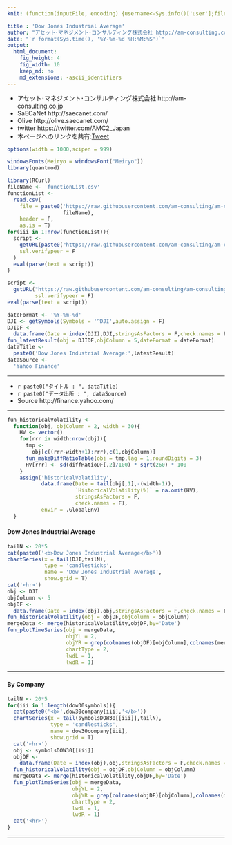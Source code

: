 ```yaml
---
knit: (function(inputFile, encoding) {username<-Sys.info()['user'];fileName<-'defaultPath.csv';pathToFile <-paste0('C:/Users/', username,'/Desktop/pathToCSV/');setwd(pathToFile);buf0<-read.csv(fileName,header = F,skip = 0,stringsAsFactor = F,check.names = F,fileEncoding = 'utf-8');timeStamp<-format(Sys.time(),'%Y%m%d%H%M%S');rmarkdown::render(inputFile, encoding = encoding, output_file = paste0('C:/Users/',username,buf0[2,1],'charts/','am-consulting.co.jp-DOW.html')) })

title : 'Dow Jones Industrial Average'
author: "アセット･マネジメント･コンサルティング株式会社 http://am-consulting.co.jp"
date: "`r format(Sys.time(), '%Y-%m-%d %H:%M:%S')`"
output: 
  html_document:
    fig_height: 4
    fig_width: 10
    keep_md: no
    md_extensions: -ascii_identifiers 
---
```

<link href="http://knowledgevault.saecanet.com/components/rmarkdown-html.css" rel="stylesheet">
<style>.main-container {max-width : 1000px;}</style>
<script src="http://knowledgevault.saecanet.com/components/JavascriptCode.js"></script>

- アセット･マネジメント･コンサルティング株式会社 http://am-consulting.co.jp
- SaECaNet http://saecanet.com/
- Olive http://olive.saecanet.com/
- twitter https://twitter.com/AMC2_Japan
- 本ページへのリンクを共有:<a href="https://twitter.com/share" class="twitter-share-button" data-via="AMC2_Japan" data-size="large">Tweet</a> <script>!function(d,s,id){var js,fjs=d.getElementsByTagName(s)[0],p=/^http:/.test(d.location)?'http':'https';if(!d.getElementById(id)){js=d.createElement(s);js.id=id;js.src=p+'://platform.twitter.com/widgets.js';fjs.parentNode.insertBefore(js,fjs);}}(document, 'script', 'twitter-wjs');</script>

```r
options(width = 1000,scipen = 999)
```

```r
windowsFonts(Meiryo = windowsFont("Meiryo"))
library(quantmod)
```

```r
library(RCurl)
fileName <- 'functionList.csv'
functionList <-
  read.csv(
    file = paste0('https://raw.githubusercontent.com/am-consulting/am-consulting.github.io/master/csv/',
                  fileName),
    header = F,
    as.is = T)
for(iii in 1:nrow(functionList)){
  script <- 
    getURL(paste0("https://raw.githubusercontent.com/am-consulting/am-consulting.github.io/master/", functionList[iii,1]),
    ssl.verifypeer = F
  )
  eval(parse(text = script))
}
```

```r
script <-
  getURL("https://raw.githubusercontent.com/am-consulting/am-consulting.github.io/master/importDOW30.r",
         ssl.verifypeer = F)
eval(parse(text = script))
```

```r
dateFormat <- '%Y-%m-%d'
DJI <- getSymbols(Symbols = '^DJI',auto.assign = F)
DJIDF <-
  data.frame(Date = index(DJI),DJI,stringsAsFactors = F,check.names = F,row.names = NULL)
fun_latestResult(obj = DJIDF,objColumn = 5,dateFormat = dateFormat)
dataTitle <-
  paste0('Dow Jones Industrial Average:',latestResult)
dataSource <-
  'Yahoo Finance'
```

***

- `r paste0("タイトル : ", dataTitle)`
- `r paste0("データ出所 : ", dataSource)`
- Source http://finance.yahoo.com/

***

```r
fun_historicalVolatility <- 
  function(obj, objColumn = 2, width = 30){
    HV <- vector()
    for(rrr in width:nrow(obj)){
      tmp <- 
        obj[c((rrr-width+1):rrr),c(1,objColumn)]
      fun_makeDiffRatioTable(obj = tmp,lag = 1,roundDigits = 3)
      HV[rrr] <- sd(diffRatioDF[,2]/100) * sqrt(260) * 100
    }
    assign('historicalVolatility',
           data.frame(Date = tail(obj[,1],-(width-1)),
                      `HistoricalVolatility(%)` = na.omit(HV),
                      stringsAsFactors = F,
                      check.names = F),
           envir = .GlobalEnv)
  }
```

#### Dow Jones Industrial Average

```r
tailN <- 20*5
cat(paste0('<b>Dow Jones Industrial Average</b>'))
chartSeries(x = tail(DJI,tailN),
            type = 'candlesticks',
            name = 'Dow Jones Industrial Average',
            show.grid = T)
cat('<hr>')
obj <- DJI
objColumn <- 5
objDF <-
  data.frame(Date = index(obj),obj,stringsAsFactors = F,check.names = F,row.names = NULL)
fun_historicalVolatility(obj = objDF,objColumn = objColumn)
mergeData <- merge(historicalVolatility,objDF,by='Date')
fun_plotTimeSeries(obj = mergeData,
                   objYL = 2,
                   objYR = grep(colnames(objDF)[objColumn],colnames(mergeData)),
                   chartType = 2,
                   lwdL = 1,
                   lwdR = 1)
```

***
#### By Company

```r
tailN <- 20*5
for(iii in 1:length(dow30symbols)){
  cat(paste0('<b>',dow30company[iii],'</b>'))
  chartSeries(x = tail(symbolsDOW30[[iii]],tailN),
              type = 'candlesticks',
              name = dow30company[iii],
              show.grid = T)
  cat('<hr>')
  obj <- symbolsDOW30[[iii]]
  objDF <-
    data.frame(Date = index(obj),obj,stringsAsFactors = F,check.names = F,row.names = NULL)
  fun_historicalVolatility(obj = objDF,objColumn = objColumn)
  mergeData <- merge(historicalVolatility,objDF,by='Date')
  fun_plotTimeSeries(obj = mergeData,
                     objYL = 2,
                     objYR = grep(colnames(objDF)[objColumn],colnames(mergeData)),
                     chartType = 2,
                     lwdL = 1,
                     lwdR = 1)
  cat('<hr>')
}
```

***
<script>MakeNegative();</script>
<script>
  (function(i,s,o,g,r,a,m){i['GoogleAnalyticsObject']=r;i[r]=i[r]||function(){
  (i[r].q=i[r].q||[]).push(arguments)},i[r].l=1*new Date();a=s.createElement(o),
  m=s.getElementsByTagName(o)[0];a.async=1;a.src=g;m.parentNode.insertBefore(a,m)
  })(window,document,'script','https://www.google-analytics.com/analytics.js','ga');

  ga('create', 'UA-3077339-5', 'auto');
  ga('send', 'pageview');

</script>
